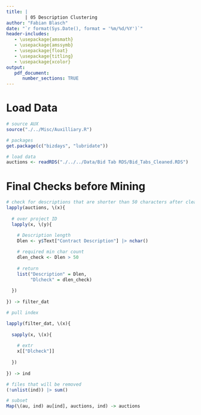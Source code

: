 ```yaml
---
title: |
       | 05 Description Clustering
author: "Fabian Blasch"
date: "`r format(Sys.Date(), format = '%m/%d/%Y')`"
header-includes:
   - \usepackage{amsmath}
   - \usepackage{amssymb}
   - \usepackage{float}
   - \usepackage{titling}
   - \usepackage{xcolor}
output: 
   pdf_document:
      number_sections: TRUE
---
```


# Load Data

```r
# source AUX
source("./../Misc/Auxilliary.R")

# packages
get.package(c("bizdays", "lubridate"))

# load data
auctions <- readRDS("./../../Data/Bid Tab RDS/Bid_Tabs_Cleaned.RDS")
```

# Final Checks before Mining

```r
# check for descriptions that are shorter than 50 characters after cleaning
lapply(auctions, \(x){
  
  # over project ID
  lapply(x, \(y){

    # Description length
    Dlen <- y$Text["Contract Description"] |> nchar()
    
    # required min char count
    dlen_check <- Dlen > 50
    
    # return
    list("Description" = Dlen,
         "Dlcheck" = dlen_check)
    
  })
  
}) -> filter_dat

# pull index

lapply(filter_dat, \(x){
  
  sapply(x, \(x){
    
    # extr
    x[["Dlcheck"]]
    
  })
  
}) -> ind

# files that will be removed
(!unlist(ind)) |> sum()

# subset
Map(\(au, ind) au[ind], auctions, ind) -> auctions
```
# 


